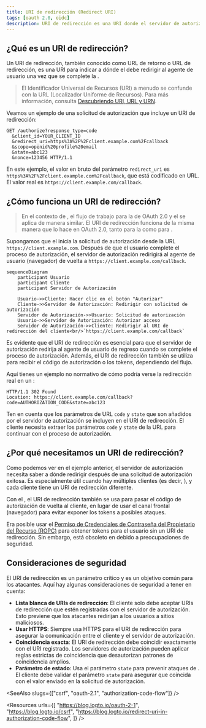 ```yaml
---
title: URI de redirección (Redirect URI)
tags: [oauth 2.0, oidc]
description: URI de redirección es una URI donde el servidor de autorización (authorization server) redirige al agente de usuario después de una solicitud de autorización (authorization request). Es un parámetro esencial en los permisos de OAuth 2.0 y OpenID Connect (OIDC) que involucran interacción del usuario.
---
```


## ¿Qué es un URI de redirección?

Un URI de redirección, también conocido como URL de retorno o URL de redirección, es una URI para indicar a dónde el <Ref slug="authorization-server" /> debe redirigir al agente de usuario una vez que se complete la <Ref slug="authorization-request" />.

> El Identificador Universal de Recursos (URI) a menudo se confunde con la URL (Localizador Uniforme de Recursos). Para más información, consulta [Descubriendo URI, URL y URN](https://blog.logto.io/unveiling-uri-url-and-urn).

Veamos un ejemplo de una solicitud de autorización que incluye un URI de redirección:

```http
GET /authorize?response_type=code
  &client_id=YOUR_CLIENT_ID
  &redirect_uri=https%3A%2F%2Fclient.example.com%2Fcallback
  &scope=openid%20profile%20email
  &state=abc123
  &nonce=123456 HTTP/1.1
```

En este ejemplo, el valor en bruto del parámetro `redirect_uri` es `https%3A%2F%2Fclient.example.com%2Fcallback`, que está codificado en URL. El valor real es `https://client.example.com/callback`.

## ¿Cómo funciona un URI de redirección?

> En el contexto de <Ref slug="openid-connect" />, el flujo de trabajo para la <Ref slug="authorization-request" /> de OAuth 2.0 y el <Ref slug="authorization-server" /> se aplica de manera similar. El URI de redirección funciona de la misma manera que lo hace en OAuth 2.0, tanto para la <Ref slug="authentication-request" /> como para <Ref slug="openid-connect" headingId="openid-provider-op" />.

Supongamos que el <Ref slug="client" /> inicia la solicitud de autorización desde la URL `https://client.example.com`. Después de que el usuario complete el proceso de autorización, el servidor de autorización redirigirá al agente de usuario (navegador) de vuelta a `https://client.example.com/callback`.

```mermaid
sequenceDiagram
    participant Usuario
    participant Cliente
    participant Servidor de Autorización

    Usuario->>Cliente: Hacer clic en el botón "Autorizar"
    Cliente->>Servidor de Autorización: Redirigir con solicitud de autorización
    Servidor de Autorización->>Usuario: Solicitud de autorización
    Usuario->>Servidor de Autorización: Autorizar acceso
    Servidor de Autorización->>Cliente: Redirigir al URI de redirección del cliente<br/>`https://client.example.com/callback`
```

Es evidente que el URI de redirección es esencial para que el servidor de autorización redirija al agente de usuario de regreso cuando se complete el proceso de autorización. Además, el URI de redirección también se utiliza para recibir el código de autorización o los tokens, dependiendo del flujo.

Aquí tienes un ejemplo no normativo de cómo podría verse la redirección real en un <Ref slug="authorization-code-flow" />:

```http
HTTP/1.1 302 Found
Location: https://client.example.com/callback?code=AUTHORIZATION_CODE&state=abc123
```

Ten en cuenta que los parámetros de URL `code` y `state` que son añadidos por el servidor de autorización se incluyen en el URI de redirección. El cliente necesita extraer los parámetros `code` y `state` de la URL para continuar con el proceso de autorización.

## ¿Por qué necesitamos un URI de redirección?

Como podemos ver en el ejemplo anterior, el servidor de autorización necesita saber a dónde redirigir después de una solicitud de autorización exitosa. Es especialmente útil cuando hay múltiples clientes (es decir, <Ref slug="single-sign-on" />), y cada cliente tiene un URI de redirección diferente.

Con el <Ref slug="authorization-code-flow" />, el URI de redirección también se usa para pasar el código de autorización de vuelta al cliente, en lugar de usar el canal frontal (navegador) para evitar exponer los tokens a posibles ataques.

Era posible usar el [Permiso de Credenciales de Contraseña del Propietario del Recurso (ROPC)](https://datatracker.ietf.org/doc/html/rfc6749#section-4.3) para obtener tokens para el usuario sin un URI de redirección. Sin embargo, está obsoleto en <Ref slug="oauth-2.1" /> debido a preocupaciones de seguridad.

## Consideraciones de seguridad

El URI de redirección es un parámetro crítico y es un objetivo común para los atacantes. Aquí hay algunas consideraciones de seguridad a tener en cuenta:

- **Lista blanca de URIs de redirección**: El cliente solo debe aceptar URIs de redirección que estén registradas con el servidor de autorización. Esto previene que los atacantes redirijan a los usuarios a sitios maliciosos.
- **Usar HTTPS**: Siempre usa HTTPS para el URI de redirección para asegurar la comunicación entre el cliente y el servidor de autorización.
- **Coincidencia exacta**: El URI de redirección debe coincidir exactamente con el URI registrado. Los servidores de autorización pueden aplicar reglas estrictas de coincidencia que desautorizan patrones de coincidencia amplios.
- **Parámetro de estado**: Usa el parámetro `state` para prevenir ataques de <Ref slug="csrf" />. El cliente debe validar el parámetro `state` para asegurar que coincida con el valor enviado en la solicitud de autorización.

<SeeAlso slugs={["csrf", "oauth-2.1", "authorization-code-flow"]} />

<Resources
  urls={[
    "https://blog.logto.io/oauth-2-1",
    "https://blog.logto.io/csrf",
    "https://blog.logto.io/redirect-uri-in-authorization-code-flow",
  ]}
/>
